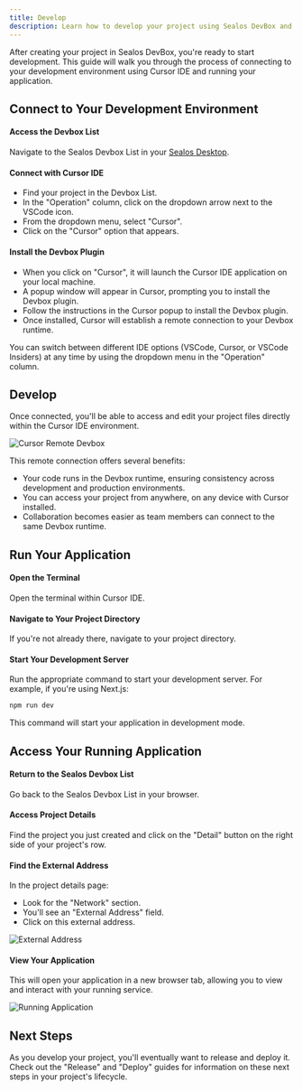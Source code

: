 ```yaml
---
title: Develop
description: Learn how to develop your project using Sealos DevBox and Cursor IDE
---
```


After creating your project in Sealos DevBox, you're ready to start development. This guide will walk you through the process of connecting to your development environment using Cursor IDE and running your application.

## Connect to Your Development Environment

<div className='steps [&_h4]:step'>

<h4>Access the Devbox List</h4>

Navigate to the Sealos Devbox List in your [Sealos Desktop](https://usw.sailos.io).

<h4>Connect with Cursor IDE</h4>

- Find your project in the Devbox List.
- In the "Operation" column, click on the dropdown arrow next to the VSCode icon.
- From the dropdown menu, select "Cursor".
- Click on the "Cursor" option that appears.

<h4>Install the Devbox Plugin</h4>

- When you click on "Cursor", it will launch the Cursor IDE application on your local machine.
- A popup window will appear in Cursor, prompting you to install the Devbox plugin.
- Follow the instructions in the Cursor popup to install the Devbox plugin.
- Once installed, Cursor will establish a remote connection to your Devbox runtime.

</div>

<Callout type="info">
  You can switch between different IDE options (VSCode, Cursor, or VSCode Insiders) at any time by using the dropdown menu in the "Operation" column.
</Callout>

## Develop

Once connected, you'll be able to access and edit your project files directly within the Cursor IDE environment.

![Cursor Remote Devbox](./images/cursor-remote-devbox.png)

This remote connection offers several benefits:
- Your code runs in the Devbox runtime, ensuring consistency across development and production environments.
- You can access your project from anywhere, on any device with Cursor installed.
- Collaboration becomes easier as team members can connect to the same Devbox runtime.

## Run Your Application

<div className='steps [&_h4]:step'>

<h4>Open the Terminal</h4>

Open the terminal within Cursor IDE.

<h4>Navigate to Your Project Directory</h4>

If you're not already there, navigate to your project directory.

<h4>Start Your Development Server</h4>

Run the appropriate command to start your development server. For example, if you're using Next.js:

```bash
npm run dev
```

This command will start your application in development mode.

</div>

## Access Your Running Application

<div className='steps [&_h4]:step'>

<h4>Return to the Sealos Devbox List</h4>

Go back to the Sealos Devbox List in your browser.

<h4>Access Project Details</h4>

Find the project you just created and click on the "Detail" button on the right side of your project's row.

<h4>Find the External Address</h4>

In the project details page:
- Look for the "Network" section.
- You'll see an "External Address" field.
- Click on this external address.

![External Address](./images/devbox-nextjs-external-address.png)

<h4>View Your Application</h4>

This will open your application in a new browser tab, allowing you to view and interact with your running service.

![Running Application](./images/devbox-nextjs-demo.jpeg)

</div>

## Next Steps

As you develop your project, you'll eventually want to release and deploy it. Check out the "Release" and "Deploy" guides for information on these next steps in your project's lifecycle.